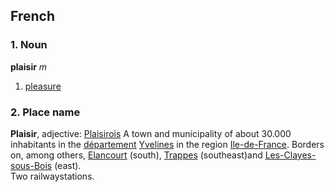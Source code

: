 ==French==
===1. Noun===
'''plaisir''' ''m''

# [[pleasure]]

===2. Place name===
'''Plaisir''', adjective: [[Plaisirois]]
A town and municipality of about 30.000 inhabitants in the [[département]] [[Yvelines]] in the region [[Ile-de-France]]. 
Borders on, among others, [[Elancourt]] (south), [[Trappes]] (southeast)and [[Les-Clayes-sous-Bois]] (east). <br>
Two railwaystations.